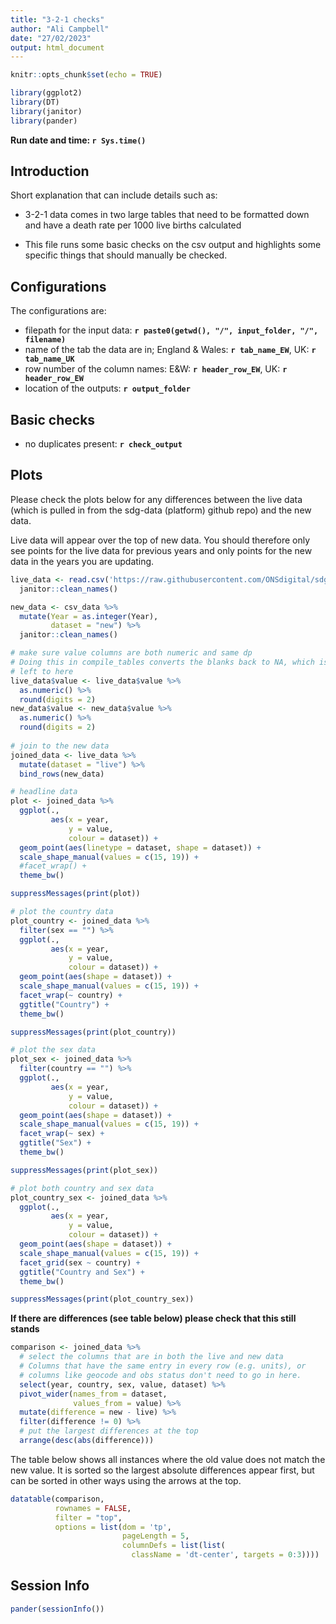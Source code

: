 ```yaml
---
title: "3-2-1 checks"
author: "Ali Campbell"
date: "27/02/2023"
output: html_document
---
```

```r
knitr::opts_chunk$set(echo = TRUE)
```

```r
library(ggplot2)
library(DT)
library(janitor)
library(pander)
```
**Run date and time: `r Sys.time()`**  
  
## Introduction

Short explanation that can include details such as:   
  
- 3-2-1 data comes in two large tables that need to be formatted down and have a death
rate per 1000 live births calculated
  
- This file runs some basic checks on the csv output and highlights some specific 
things that should manually be checked.
  
## Configurations
  The configurations are:  
  
  - filepath for the input data: **`r paste0(getwd(), "/", input_folder, "/", filename)`**
  - name of the tab the data are in; England & Wales: **`r tab_name_EW`**, UK: **`r tab_name_UK`**
  - row number of the column names: E&W: **`r header_row_EW`**, UK: **`r header_row_EW`** 
  - location of the outputs: **`r output_folder`**  

## Basic checks
  - no duplicates present: **`r check_output`**

## Plots
  Please check the plots below for any differences between the live data (which 
  is pulled in from the sdg-data (platform) github repo) and the new data.  
  
  Live data will appear over the top of new data. You should therefore only 
  see points for the live data for previous years and only points for the new data 
  in the years you are updating. 

```r
live_data <- read.csv('https://raw.githubusercontent.com/ONSdigital/sdg-data/master/data/indicator_3-2-1.csv') %>%
  janitor::clean_names()

new_data <- csv_data %>%
  mutate(Year = as.integer(Year),
         dataset = "new") %>%
  janitor::clean_names() 

# make sure value columns are both numeric and same dp
# Doing this in compile_tables converts the blanks back to NA, which is why it's
# left to here
live_data$value <- live_data$value %>%
  as.numeric() %>%
  round(digits = 2)
new_data$value <- new_data$value %>%
  as.numeric() %>%
  round(digits = 2)
  
# join to the new data
joined_data <- live_data %>% 
  mutate(dataset = "live") %>% 
  bind_rows(new_data)
```


```r
# headline data
plot <- joined_data %>% 
  ggplot(.,
         aes(x = year,
             y = value,
             colour = dataset)) +
  geom_point(aes(linetype = dataset, shape = dataset)) +
  scale_shape_manual(values = c(15, 19)) +
  #facet_wrap() +
  theme_bw() 

suppressMessages(print(plot))
```

```r
# plot the country data
plot_country <- joined_data %>%
  filter(sex == "") %>% 
  ggplot(.,
         aes(x = year,
             y = value,
             colour = dataset)) +
  geom_point(aes(shape = dataset)) +
  scale_shape_manual(values = c(15, 19)) +
  facet_wrap(~ country) +
  ggtitle("Country") +
  theme_bw() 

suppressMessages(print(plot_country))
```

```r
# plot the sex data
plot_sex <- joined_data %>%
  filter(country == "") %>% 
  ggplot(.,
         aes(x = year,
             y = value,
             colour = dataset)) +
  geom_point(aes(shape = dataset)) +
  scale_shape_manual(values = c(15, 19)) +
  facet_wrap(~ sex) +
  ggtitle("Sex") +
  theme_bw() 

suppressMessages(print(plot_sex))
```

```r
# plot both country and sex data
plot_country_sex <- joined_data %>%
  ggplot(.,
         aes(x = year,
             y = value,
             colour = dataset)) +
  geom_point(aes(shape = dataset)) +
  scale_shape_manual(values = c(15, 19)) +
  facet_grid(sex ~ country) +
  ggtitle("Country and Sex") +
  theme_bw() 

suppressMessages(print(plot_country_sex))
```

  **If there are differences (see table below) please check that this still stands**

```r
comparison <- joined_data %>% 
  # select the columns that are in both the live and new data
  # Columns that have the same entry in every row (e.g. units), or
  # columns like geocode and obs status don't need to go in here.
  select(year, country, sex, value, dataset) %>% 
  pivot_wider(names_from = dataset,
              values_from = value) %>% 
  mutate(difference = new - live) %>% 
  filter(difference != 0) %>% 
  # put the largest differences at the top
  arrange(desc(abs(difference)))

```
  
  The table below shows all instances where the old value does not match the new 
  value. It is sorted so the largest absolute differences appear first, but can
  be sorted in other ways using the arrows at the top.
```r
datatable(comparison, 
          rownames = FALSE, 
          filter = "top",
          options = list(dom = 'tp', 
                         pageLength = 5,
                         columnDefs = list(list(
                           className = 'dt-center', targets = 0:3))))
```

## Session Info
```r
pander(sessionInfo())
```

